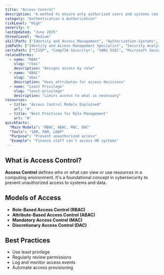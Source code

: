 ```yaml
---
title: "Access Control"
description: "A method to ensure only authorized users and systems can access specific resources"
category: "Authentication & Authorization"
riskLevel: "High"
severity: 8
lastUpdated: "June 2025"
threatLevel: "Medium"
skillPath: ["Identity and Access Management", "Authorization Systems", "Security Fundamentals"]
jobPath: ["Identity and Access Management Specialist", "Security Analyst", "Security Engineer", "IT Administrator"]
certsPath: ["CISSP", "CompTIA Security+", "SANS GSEC", "Microsoft Security Certifications"]
relatedTerms:
  - name: "RBAC"
    slug: "rbac"
    description: "Assigns access by role"
  - name: "ABAC"
    slug: "abac"
    description: "Uses attributes for access decisions"
  - name: "Least Privilege"
    slug: "least-privilege"
    description: "Limits access to what is necessary"
resources:
  - title: "Access Control Models Explained"
    url: "#"
  - title: "Best Practices for Role Management"
    url: "#"
quickFacts:
  "Main Models": "RBAC, ABAC, MAC, DAC"
  "Tools": "IAM, PAM, LDAP"
  "Purpose": "Prevent unauthorized access"
  "Example": "Finance staff can't access HR systems"
---
```


## What is Access Control?

**Access Control** defines who or what can view or use resources in a computing environment. It's a foundational concept in cybersecurity to prevent unauthorized access to systems and data.

## Models of Access

- **Role-Based Access Control (RBAC)**
- **Attribute-Based Access Control (ABAC)**
- **Mandatory Access Control (MAC)**
- **Discretionary Access Control (DAC)**

## Best Practices

- Use least privilege
- Regularly review permissions
- Log and monitor access events
- Automate access provisioning
